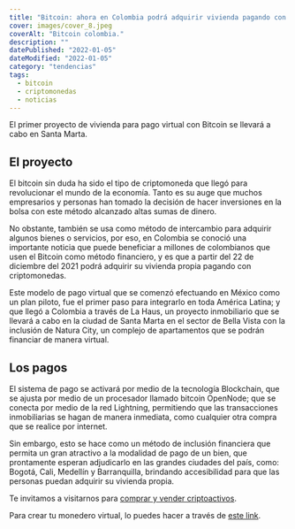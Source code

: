 ```yaml
---
title: "Bitcoin: ahora en Colombia podrá adquirir vivienda pagando con criptomonedas"
cover: images/cover_8.jpeg
coverAlt: "Bitcoin colombia."
description: ""
datePublished: "2022-01-05"
dateModified: "2022-01-05"
category: "tendencias"
tags:
  - bitcoin
  - criptomonedas
  - noticias
---
```


El primer proyecto de vivienda para pago virtual con Bitcoin se llevará a cabo en Santa Marta.

## El proyecto

El bitcoin sin duda ha sido el tipo de criptomoneda que llegó para revolucionar el mundo de la economía.
Tanto es su auge que muchos empresarios y personas han tomado la decisión de hacer inversiones en la bolsa 
con este método alcanzado altas sumas de dinero. 

No obstante, también se usa como método de intercambio para adquirir algunos bienes o servicios, por eso,
en Colombia se conoció una importante noticia que puede beneficiar a millones de colombianos que usen
el Bitcoin como método financiero, y es que a partir del 22 de diciembre del 2021 podrá adquirir
su vivienda propia pagando con criptomonedas.  

Este modelo de pago virtual que se comenzó efectuando en México como un plan piloto, fue el primer
paso para integrarlo en toda América Latina; y que llegó a Colombia a través de La Haus,
un proyecto inmobiliario que se llevará a cabo en la ciudad de Santa Marta en el sector de Bella
Vista con la inclusión de Natura City, un complejo de apartamentos que se podrán financiar de manera virtual.  

## Los pagos

El sistema de pago se activará por medio de la tecnología Blockchain, que se ajusta por medio de un procesador
llamado bitcoin OpenNode; que se conecta por medio de la red Lightning, permitiendo que las transacciones
inmobiliarias se hagan de manera inmediata, como cualquier otra compra que se realice por internet.  

Sin embargo, esto se hace como un método de inclusión financiera que permita un gran atractivo a
la modalidad de pago de un bien, que prontamente esperan adjudicarlo en las grandes ciudades del país,
como: Bogotá, Cali, Medellín y Barranquilla, brindando accesibilidad para que las personas puedan adquirir su vivienda propia. 

Te invitamos a visitarnos para [comprar y vender criptoactivos](https://shop.criptocambioslatam.com).

Para crear tu monedero virtual, lo puedes hacer a través de [este link](https://accounts.binance.com/es/register?ref=20517808).